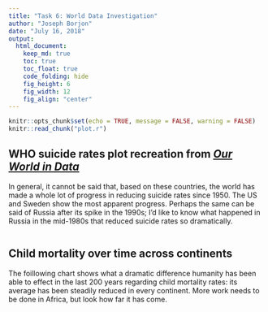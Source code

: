 ```yaml
---
title: "Task 6: World Data Investigation"
author: "Joseph Borjon"
date: "July 16, 2018"
output:
  html_document:
    keep_md: true
    toc: true
    toc_float: true
    code_folding: hide
    fig_height: 6
    fig_width: 12
    fig_align: "center"
---
```


```r
knitr::opts_chunk$set(echo = TRUE, message = FALSE, warning = FALSE)
knitr::read_chunk("plot.r")
```
## WHO suicide rates plot recreation from [*Our World in Data*](https://ourworldindata.org/suicide)

In general, it cannot be said that, based on these countries, the world has made a whole lot of progress in reducing suicide rates since 1950. The US and Sweden show the most apparent progress. Perhaps the same can be said of Russia after its spike in the 1990s; I'd like to know what happened in Russia in the mid-1980s that reduced suicide rates so dramatically.

```r
```



## Child mortality over time across continents

The foillowing chart shows what a dramatic difference humanity has been able to effect in the last 200 years regarding child mortality rates: its average has been steadily reduced in every continent. More work needs to be done in Africa, but look how far it has come.

```r
```
